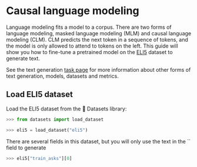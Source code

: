 <!--Copyright 2022 The HuggingFace Team. All rights reserved.

Licensed under the Apache License, Version 2.0 (the "License"); you may not use this file except in compliance with
the License. You may obtain a copy of the License at

http://www.apache.org/licenses/LICENSE-2.0

Unless required by applicable law or agreed to in writing, software distributed under the License is distributed on
an "AS IS" BASIS, WITHOUT WARRANTIES OR CONDITIONS OF ANY KIND, either express or implied. See the License for the
specific language governing permissions and limitations under the License.
-->

# Causal language modeling

Language modeling fits a model to a corpus. There are two forms of language modeling, masked language modeling (MLM) and causal language modeling (CLM). CLM predicts the next token in a sequence of tokens, and the model is only allowed to attend to tokens on the left. This guide will show you how to fine-tune a pretrained model on the [ELI5](https://huggingface.co/datasets/lvwerra/codeparrot-clean) dataset to generate text.

<Tip>

See the text generation [task page](https://huggingface.co/tasks/text-generation) for more information about other forms of text generation, models, datasets and metrics.

</Tip>

## Load ELI5 dataset

Load the ELI5 dataset from the 🤗 Datasets library:

```py
>>> from datasets import load_dataset

>>> eli5 = load_dataset("eli5")
```

There are several fields in this dataset, but you will only use the text in the `` field to generate

```py
>>> eli5["train_asks"][0]

```